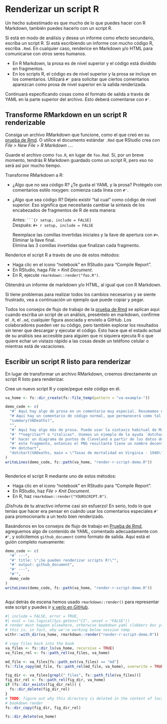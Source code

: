 # Renderizar un script R {#sec-r-test-drive}

Un hecho subestimado es que mucho de lo que puedes hacer con R Markdown, también puedes hacerlo con un script R.

Si está en modo de análisis y desea un informe como efecto secundario, escriba un script R. Si está escribiendo un informe con mucho código R, escriba `.Rmd`. En cualquier caso, renderice en Markdown y/o HTML para comunicarse con otros seres humanos.

-   En R Markdown, la prosa es de nivel superior y el código está dividido en fragmentos.
-   En los scripts R, el código es de nivel superior y la prosa se incluye en los comentarios. Utilizará `#'` para solicitar que ciertos comentarios aparezcan como prosa de nivel superior en la salida renderizada.

Continuará especificando cosas como el formato de salida a través de YAML en la parte superior del archivo. Esto deberá comentarse con `#'`.

## Transforme RMarkdown en un script R renderizable

Consiga un archivo RMarkdown que funcione, como el que creó en su [prueba de Rmd](#sec-rmd-test-drive). O utilice el documento estándar `.Rmd` que RStudio crea con *File \> New File \> R Markdown ...*.

Guarde el archivo como `foo.R`, en lugar de `foo.Rmd`. Sí, por un breve momento, tendrás R Markdown guardado como un script R, pero eso no será así por mucho tiempo.

Transforme RMarkdown a R:

-   ¿Algo que no sea código R? ¿Te gusta el YAML y la prosa? Protégelo con comentarios estilo roxygen: comienza cada línea con `#'`.

-   ¿Algo que sea código R? Déjelo existir "tal cual" como código de nivel superior. Eso significa que necesitarás cambiar la sintaxis de los encabezados de fragmentos de R de esta manera:

    Antes: ```` ```{r setup, include = FALSE} ````\
    Después: `#+ r setup, include = FALSE`

    Reemplace las comillas invertidas iniciales y la llave de apertura con `#+`.\
    Eliminar la llave final.\
    Elimina las 3 comillas invertidas que finalizan cada fragmento.

Renderice el script R a través de uno de estos métodos:

-   Haga clic en el icono "notebook" en RStudio para "Compile Report".
-   En RStudio, haga *File \> Knit Document*.
-   En R, ejecute `rmarkdown::render("foo.R")`.

Obtendrá un informe de markdown y/o HTML, al igual que con R Markdown.

Si tiene problemas para realizar todos los cambios necesarios y se siente frustrado, vea a continuación un ejemplo que puede copiar y pegar.

Todos los consejos de flujo de trabajo de la [prueba de Rmd](·sec-rmd-test-drive) se aplican aquí: cuando escriba un script de un análisis, preséntelo en markdown, confirme el `.R`, el `.md`, cualquier figura asociada y envíelo a GitHub. Los colaboradores pueden ver su código, pero también explorar los resultados sin tener que descargar y ejecutar el código. Esto hace que el estado actual de su análisis sea accesible para alguien que ni siquiera ejecuta R o que quiere echar un vistazo rápido a las cosas desde un teléfono celular o mientras está de vacaciones.

## Escribir un script R listo para renderizar

En lugar de transformar un archivo RMarkdown, creemos directamente un script R listo para renderizar.

Cree un nuevo script R y copie/pegue este código en él.

```r
va_home <- fs::dir_create(fs::file_temp(pattern = "va-example-"))
```

```r
demo_code <- c(
  "#' Aquí hay algo de prosa en un comentario muy especial. Resumamos el conjunto de datos integrado `VADeaths`.",
  "# Aquí hay un comentario de código normal, que permanecerá como tal.",
  "summary(VADeaths)",
  "",
  "#' Aquí hay algo más de prosa. Puedo usar la sintaxis habitual de Markdown para hacer cosas",
  "#' **negritas** o *italicas*. Usemos un ejemplo de la ayuda `dotchart()` para",
  "#' hacer un diagrama de puntos de Cleveland a partir de los datos de `VADeaths`. Incluso me molesto en nombrar",
  "#' este fragmento, entonces el PNG resultante tiene un nombre decente.",
  "#+ dotchart",
  "dotchart(VADeaths, main = \"Tasas de mortalidad en Virginia - 1940\")"
)
writeLines(demo_code, fs::path(va_home, "render-r-script-demo.R"))
```

```r
```

Renderice el script R mediante uno de estos métodos:

-   Haga clic en el icono "notebook" en RStudio para "Compile Report".
-   En RStudio, haz *File \> Knit Document*.
-   En R, haz `rmarkdown::render("YOURSCRIPT.R")`.

¡Disfruta de tu atractivo informe casi sin esfuerzo! En serio, todo lo que tenías que hacer era pensar en cuándo usar los comentarios especiales `#'` para promocionarlo a un texto bien renderizado.

Basándonos en los consejos de flujo de trabajo en [Prueba de Rmd](#sec-rmd-test-drive), agreguemos algo de contenido de YAML, comentado adecuadamente con `#'`, y solicitemos `github_document` como formato de salida. Aquí está el guión completo nuevamente:

```r
demo_code <- c(
  "#' ---",
  "#' title: \"¡Se pueden renderizar scripts R!\"",
  "#' output: github_document",
  "#' ---",
  "#'",
  demo_code
)
writeLines(demo_code, fs::path(va_home, "render-r-script-demo.R"))
```

```r
```

Aquí detrás de escena hemos usado `rmarkdown::render()` para representar este script y puedes ir [y verlo en GitHub](https://github.com/jennybc/happy-git-with-r/blob/master/render-r-script-demo.md).

```r
#| include = FALSE, error = TRUE,
#| eval = !as.logical(Sys.getenv("CI", unset = "FALSE"))
# render must happen elsewhere, otherwise bookdown yaml clobbers doc yaml
# this is, in fact, why we're working below session temp
withr::with_dir(va_home, rmarkdown::render("render-r-script-demo.R"))

# copy files back into the book
va_files <- fs::dir_ls(va_home, recursive = TRUE)
va_files_rel <- fs::path_rel(va_files, va_home)

md_file <- va_files[fs::path_ext(va_files) == "md"]
fs::file_copy(md_file, fs::path_rel(md_file, va_home), overwrite = TRUE)

fig_dir <- va_files[grepl("_files", fs::path_file(va_files))]
fig_dir_rel <- fs::path_rel(fig_dir, va_home)
if (fs::dir_exists(fig_dir_rel)) {
  fs::dir_delete(fig_dir_rel)  
}
# TODO: figure out why this directory is deleted in the context of local
# bookdown render
fs::dir_copy(fig_dir, fig_dir_rel)

fs::dir_delete(va_home)
```

